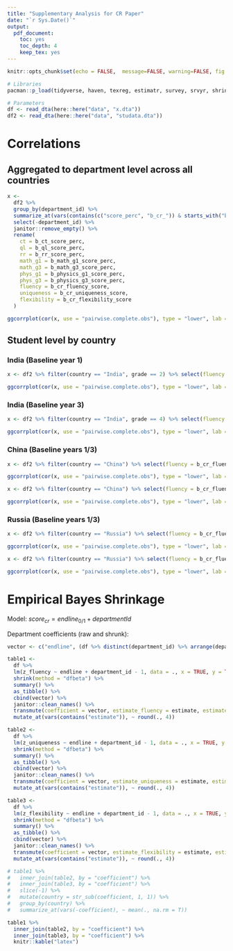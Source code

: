 ```yaml
---
title: "Supplementary Analysis for CR Paper"
date: "`r Sys.Date()`"
output:
  pdf_document:
    toc: yes
    toc_depth: 4
    keep_tex: yes
---
```


```r
knitr::opts_chunk$set(echo = FALSE,  message=FALSE, warning=FALSE, fig.retina = 4)
```

```r
# Libraries
pacman::p_load(tidyverse, haven, texreg, estimatr, survey, srvyr, shrink, ggcorrplot)

# Parameters
df <- read_dta(here::here("data", "x.dta"))
df2 <- read_dta(here::here("data", "studata.dta"))
```


# Correlations

## Aggregated to department level across all countries

```r
x <-
  df2 %>%
  group_by(department_id) %>% 
  summarize_at(vars(contains(c("score_perc", "b_cr_")) & starts_with("b")), ~ mean(., na.rm = T)) %>% 
  select(-department_id) %>% 
  janitor::remove_empty() %>% 
  rename(
    ct = b_ct_score_perc,
    ql = b_ql_score_perc,
    rr = b_rr_score_perc,
    math_g1 = b_math_g1_score_perc,
    math_g3 = b_math_g3_score_perc,
    phys_g1 = b_physics_g1_score_perc,
    phys_g3 = b_physics_g3_score_perc,
    fluency = b_cr_fluency_score,
    uniqueness = b_cr_uniqueness_score,
    flexibility = b_cr_flexibility_score
  )

ggcorrplot(cor(x, use = "pairwise.complete.obs"), type = "lower", lab = TRUE)
```


## Student level by country

### India (Baseline year 1)

```r
x <- df2 %>% filter(country == "India", grade == 2) %>% select(fluency = b_cr_fluency_score, uniqueness = b_cr_uniqueness_score, flexibility = b_cr_flexibility_score, math_g1 = b_math_g1_score, physics_g1 = b_physics_g1_score)

ggcorrplot(cor(x, use = "pairwise.complete.obs"), type = "lower", lab = TRUE)
```

### India (Baseline year 3)

```r
x <- df2 %>% filter(country == "India", grade == 4) %>% select(fluency = b_cr_fluency_score, uniqueness = b_cr_uniqueness_score, flexibility = b_cr_flexibility_score, math_g3 = b_math_g3_score, physics_g3 = b_physics_g3_score)

ggcorrplot(cor(x, use = "pairwise.complete.obs"), type = "lower", lab = TRUE)
```


### China (Baseline years 1/3)

```r
x <- df2 %>% filter(country == "China") %>% select(fluency = b_cr_fluency_score, uniqueness = b_cr_uniqueness_score, flexibility = b_cr_flexibility_score, ct = b_ct_score)

ggcorrplot(cor(x, use = "pairwise.complete.obs"), type = "lower", lab = TRUE)
```

```r
x <- df2 %>% filter(country == "China") %>% select(fluency = b_cr_fluency_score, uniqueness = b_cr_uniqueness_score, flexibility = b_cr_flexibility_score, ql = b_ql_score)

ggcorrplot(cor(x, use = "pairwise.complete.obs"), type = "lower", lab = TRUE)
```


### Russia (Baseline years 1/3)

```r
x <- df2 %>% filter(country == "Russia") %>% select(fluency = b_cr_fluency_score, uniqueness = b_cr_uniqueness_score, flexibility = b_cr_flexibility_score, ct = b_ct_score)

ggcorrplot(cor(x, use = "pairwise.complete.obs"), type = "lower", lab = TRUE)
```

```r
x <- df2 %>% filter(country == "Russia") %>% select(fluency = b_cr_fluency_score, uniqueness = b_cr_uniqueness_score, flexibility = b_cr_flexibility_score, ql = b_ql_score)

ggcorrplot(cor(x, use = "pairwise.complete.obs"), type = "lower", lab = TRUE)
```


\newpage

# Empirical Bayes Shrinkage

Model: $score_{cr} = endline_{0/1} + departmentId$

Department coefficients (raw and shrunk):

```r
vector <- c("endline", (df %>% distinct(department_id) %>% arrange(department_id) %>% pull(department_id)))

table1 <-
  df %>% 
  lm(z_fluency ~ endline + department_id - 1, data = ., x = TRUE, y = TRUE) %>% 
  shrink(method = "dfbeta") %>% 
  summary() %>%  
  as_tibble() %>% 
  cbind(vector) %>% 
  janitor::clean_names() %>% 
  transmute(coefficient = vector, estimate_fluency = estimate, estimate_shrunk_fluency = p_shrunken_estimate) %>% 
  mutate_at(vars(contains("estimate")), ~ round(., 4))

table2 <-
  df %>% 
  lm(z_uniqueness ~ endline + department_id - 1, data = ., x = TRUE, y = TRUE) %>% 
  shrink(method = "dfbeta") %>% 
  summary() %>%  
  as_tibble() %>% 
  cbind(vector) %>% 
  janitor::clean_names() %>% 
  transmute(coefficient = vector, estimate_uniqueness = estimate, estimate_shrunk_uniqueness = p_shrunken_estimate) %>% 
  mutate_at(vars(contains("estimate")), ~ round(., 4))

table3 <-
  df %>% 
  lm(z_flexibility ~ endline + department_id - 1, data = ., x = TRUE, y = TRUE) %>% 
  shrink(method = "dfbeta") %>% 
  summary() %>% 
  as_tibble() %>% 
  cbind(vector) %>% 
  janitor::clean_names() %>% 
  transmute(coefficient = vector, estimate_flexibility = estimate, estimate_shrunk_flexibility = p_shrunken_estimate) %>% 
  mutate_at(vars(contains("estimate")), ~ round(., 4))

# table1 %>% 
#   inner_join(table2, by = "coefficient") %>% 
#   inner_join(table3, by = "coefficient") %>% 
#   slice(-1) %>% 
#   mutate(country = str_sub(coefficient, 1, 1)) %>% 
#   group_by(country) %>% 
#   summarize_at(vars(-coefficient), ~ mean(., na.rm = T))
```


```r
table1 %>% 
  inner_join(table2, by = "coefficient") %>% 
  inner_join(table3, by = "coefficient") %>% 
  knitr::kable("latex")
```


